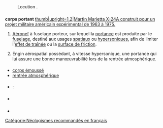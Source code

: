 == {{langue|fr}} ==
=== {{S|étymologie}} ===
: Locution {{composé de|lang=fr|corps|portant|f=1}}.

=== {{S|nom|fr}} ===
{{fr-rég|kɔʁ pɔʁ.tɑ̃}}
'''corps portant''' {{pron|kɔʁ pɔʁ.tɑ̃|fr}} {{m}}
[[Image:X24.jpg|thumb|upright=1.2|Martin Marietta X-24A construit pour un projet militaire américain expérimental de 1963 à 1975.]]
# {{astronautique|fr}} [[aéronef|Aéronef]] à fuselage porteur, sur lequel la [[portance]] est produite par le [[fuselage]], destiné aux usages [[spatiaux]] ou [[hypersonique]]s, afin de limiter l'[[effet de traînée]] ou la [[surface de friction]].
# {{astronautique|fr}} {{term|aérodynamique}} Engin aérospatial possédant, à vitesse hypersonique, une portance qui lui assure une bonne manœuvrabilité lors de la rentrée atmosphérique.

==== {{S|vocabulaire}} ====
* [[corps émoussé]] 
* [[rentrée atmosphérique]] 

==== {{S|traductions}} ====
{{trad-début}}
* {{T|en}} : {{trad+|en|lifting body}}
{{trad-fin}}

=== {{S|voir aussi}} ===
* {{WP}}

=== {{S|références}} ===
* {{R:FranceTerme}}

[[Catégorie:Néologismes recommandés en français]]

